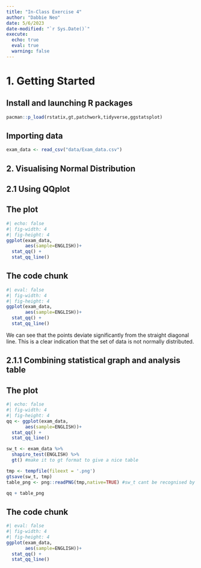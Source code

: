 ```yaml
---
title: "In-Class Exercise 4"
author: "Dabbie Neo"
date: 5/6/2023
date-modified: "`r Sys.Date()`"
execute: 
  echo: true
  eval: true
  warning: false 
---
```


# 1. Getting Started

## Install and launching R packages

```r
pacman::p_load(rstatix,gt,patchwork,tidyverse,ggstatsplot)
```

## Importing data

```r
exam_data <- read_csv("data/Exam_data.csv")
```

## 2. Visualising Normal Distribution

## 2.1 Using QQplot

::: panel-tabset
## The plot

```r
#| echo: false
#| fig-width: 4
#| fig-height: 4
ggplot(exam_data,
       aes(sample=ENGLISH))+
  stat_qq() +
  stat_qq_line()
```

## The code chunk

```r
#| eval: false
#| fig-width: 4
#| fig-height: 4
ggplot(exam_data,
       aes(sample=ENGLISH))+
  stat_qq() +
  stat_qq_line()
```
:::

::: callout-note
We can see that the points deviate significantly from the straight diagonal line. This is a clear indication that the set of data is not normally distributed.
:::

## 2.1.1 Combining statistical graph and analysis table

::: panel-tabset
## The plot

```r
#| echo: false
#| fig-width: 4
#| fig-height: 4
qq <- ggplot(exam_data,
       aes(sample=ENGLISH))+
  stat_qq() +
  stat_qq_line()

sw_t <- exam_data %>%
  shapiro_test(ENGLISH) %>%
  gt() #make it to gt format to give a nice table

tmp <- tempfile(fileext = '.png')
gtsave(sw_t, tmp)
table_png <- png::readPNG(tmp,native=TRUE) #sw_t cant be recognised by patchwork so change it to png

qq + table_png
```

## The code chunk

```r
#| eval: false
#| fig-width: 4
#| fig-height: 4
ggplot(exam_data,
       aes(sample=ENGLISH))+
  stat_qq() +
  stat_qq_line()
```
:::

